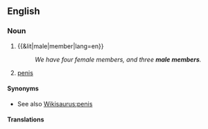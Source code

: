 ==English==

===Noun===
{{en-noun}}

# {{&lit|male|member|lang=en}}
#: ''We have four female members, and three '''male members'''.''
# {{lb|en|euphemistic}} [[penis]]

====Synonyms====
* See also [[Wikisaurus:penis]]

====Translations====
{{trans-see|penis}}